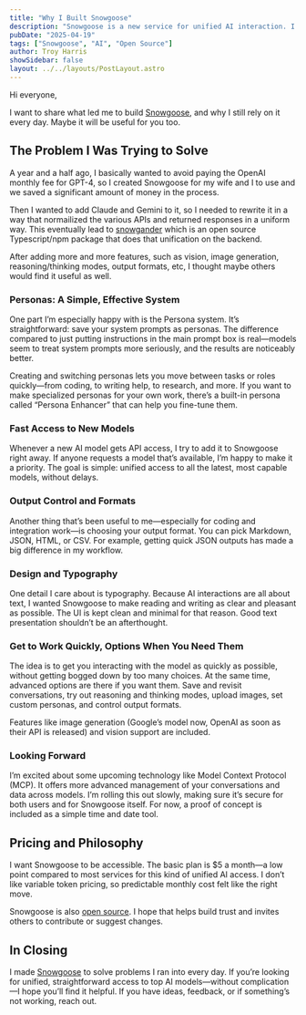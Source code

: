 ```yaml
---
title: "Why I Built Snowgoose"
description: "Snowgoose is a new service for unified AI interaction. I've used it every day for a year and a half."
pubDate: "2025-04-19"
tags: ["Snowgoose", "AI", "Open Source"]
author: Troy Harris
showSidebar: false
layout: ../../layouts/PostLayout.astro
---
```


Hi everyone,

I want to share what led me to build [Snowgoose](https://snowgoose.app), and why I still rely on it every day. Maybe it will be useful for you too.

## The Problem I Was Trying to Solve

A year and a half ago, I basically wanted to avoid paying the OpenAI monthly fee for GPT-4, so I created Snowgoose for my wife and I to use and we saved a significant amount of money in the process.

Then I wanted to add Claude and Gemini to it, so I needed to rewrite it in a way that normailized the various APIs and returned responses in a uniform way. This eventually lead to [snowgander](https://github.com/lone-yeti-development/snowgander) which is an open source Typescript/npm package that does that unification on the backend.

After adding more and more features, such as vision, image generation, reasoning/thinking modes, output formats, etc, I thought maybe others would find it useful as well.

### Personas: A Simple, Effective System

One part I’m especially happy with is the Persona system. It’s straightforward: save your system prompts as personas. The difference compared to just putting instructions in the main prompt box is real—models seem to treat system prompts more seriously, and the results are noticeably better.

Creating and switching personas lets you move between tasks or roles quickly—from coding, to writing help, to research, and more. If you want to make specialized personas for your own work, there’s a built-in persona called “Persona Enhancer” that can help you fine-tune them.

### Fast Access to New Models

Whenever a new AI model gets API access, I try to add it to Snowgoose right away. If anyone requests a model that’s available, I’m happy to make it a priority. The goal is simple: unified access to all the latest, most capable models, without delays.

### Output Control and Formats

Another thing that’s been useful to me—especially for coding and integration work—is choosing your output format. You can pick Markdown, JSON, HTML, or CSV. For example, getting quick JSON outputs has made a big difference in my workflow.

### Design and Typography

One detail I care about is typography. Because AI interactions are all about text, I wanted Snowgoose to make reading and writing as clear and pleasant as possible. The UI is kept clean and minimal for that reason. Good text presentation shouldn’t be an afterthought.

### Get to Work Quickly, Options When You Need Them

The idea is to get you interacting with the model as quickly as possible, without getting bogged down by too many choices. At the same time, advanced options are there if you want them. Save and revisit conversations, try out reasoning and thinking modes, upload images, set custom personas, and control output formats.

Features like image generation (Google’s model now, OpenAI as soon as their API is released) and vision support are included.

### Looking Forward

I’m excited about some upcoming technology like Model Context Protocol (MCP). It offers more advanced management of your conversations and data across models. I’m rolling this out slowly, making sure it’s secure for both users and for Snowgoose itself. For now, a proof of concept is included as a simple time and date tool.

## Pricing and Philosophy

I want Snowgoose to be accessible. The basic plan is $5 a month—a low point compared to most services for this kind of unified AI access. I don’t like variable token pricing, so predictable monthly cost felt like the right move.

Snowgoose is also [open source](https://github.com/loneyeti/snowgoose). I hope that helps build trust and invites others to contribute or suggest changes.

## In Closing

I made [Snowgoose](https://snowgoose.app) to solve problems I ran into every day. If you’re looking for unified, straightforward access to top AI models—without complication—I hope you’ll find it helpful. If you have ideas, feedback, or if something’s not working, reach out.
